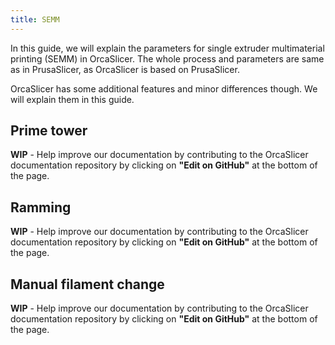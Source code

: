 ```yaml
---
title: SEMM
---
```


In this guide, we will explain the parameters for single extruder multimaterial printing (SEMM) in OrcaSlicer. The whole process and parameters are same as in PrusaSlicer, as OrcaSlicer is based on PrusaSlicer.

OrcaSlicer has some additional features and minor differences though. We will explain them in this guide.

## Prime tower

**WIP** - Help improve our documentation by contributing to the OrcaSlicer documentation repository by clicking on **"Edit on GitHub"** at the bottom of the page.

## Ramming

**WIP** - Help improve our documentation by contributing to the OrcaSlicer documentation repository by clicking on **"Edit on GitHub"** at the bottom of the page.

## Manual filament change

**WIP** - Help improve our documentation by contributing to the OrcaSlicer documentation repository by clicking on **"Edit on GitHub"** at the bottom of the page.
